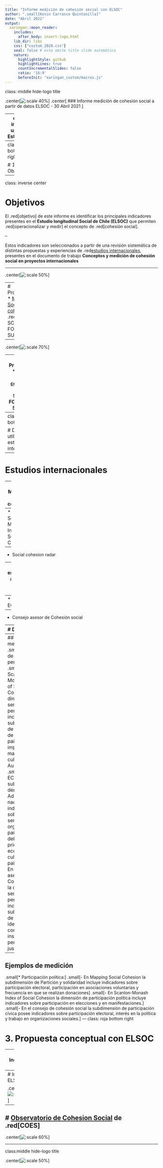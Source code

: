 ```yaml
---
title: "Informe medición de cohesión social con ELSOC"
author: ".small[Kevin Carrasco Quintanilla]"
date: "Abril 2021"
output:
  xaringan::moon_reader:
    includes:
      after_body: insert-logo.html
    lib_dir: libs
    css: ["custom_2020.css"]
    seal: false # esto omite title slide automática
    nature:
      highlightStyle: github
      highlightLines: true
      countIncrementalSlides: false
      ratio: '16:9'
      beforeInit: "xaringan_custom/macros.js"
---
```

class: middle hide-logo title



.center[![:scale 40%](images/COES_Logo_sello2.png)]
.center[
### Informe medición de cohesión social a partir de datos ELSOC - 30 Abril 2021 
]

---
class: inverse upper
# Estructura

1- Objetivos

2- Dimensiones utilizadas en estudios internacionales

3- Propuesta conceptual con ELSOC

---
class: roja bottom right

# 1. Objetivos

---
class: inverse center

# Objetivos

El .red[objetivo] de este informe es identificar los principales indicadores presentes en el **Estudio longitudinal Social de Chile (ELSOC)** que permiten .red[operacionalizar y medir] el concepto de .red[cohesión social]. 

--

Estos indicadores son seleccionados a partir de una revisión sistemática de distintas propuestas y experiencias de .red[estudios internacionales], presentes en el documento de trabajo **Conceptos y medición de cohesión social en proyectos internacionales**

---

.center[![:scale 50%](images/DT_medicion.jpg)]

---
# Proyecciones
* [Mapping Social cohesion](https://www.monash.edu/__data/assets/pdf_file/0005/2473583/mapping-social-cohesion-national-report-2020.pdf) de .red[THE SCANLON FOUNDATION SURVEYS] 

--

.center[![:scale 70%](images/Scanlon_1.png)]

---
# Proyecciones
* [Mapping Social cohesion](https://www.monash.edu/__data/assets/pdf_file/0005/2473583/mapping-social-cohesion-national-report-2020.pdf) de .red[THE SCANLON FOUNDATION SURVEYS] 

.center[![:scale 63%](images/Scanlon_2.png)]

---
class: roja bottom right

# Dimensiones utilizadas en estudios internacionales

---
# Estudios internacionales

--
* Mapping Social cohesion

--
* Scanlon-Monash Index of Social Cohesion

--
* Social cohesion radar

--
* Civic engagement and Social cohesion report

--
* ECOsociAL

--
* Consejo asesor de Cohesión social

---
# Dimensiones

.pull-left[
* Sentido de pertenencia
* Confianza en instituciones
* Percepción de justicia
* Participación política
* Foco en el bien común
* Confianza social
* Aceptación de la diversidad
* Redes sociales
]

.pull-right[
* Trato digno
* Satisfacción con la vida, felicidad y expectativas sobre el futuro
* Calidad de la convivencia social
* Percepción de oportunidades y movilidad social
]

---
## Ejemplos de medición
.small[* Sentido de pertenencia:]
  .small[- En Scanlon-Monash Index of Social Cohesion la dimensión sentimiento de pertenencia incluye subdimensiones de sentimiento de orgullo por el país y la importancia de mantener la cultura de Australia.]
  .small[- En ECOsociAL una subdimensión denominada Adhesión a la nación incluye indicadores sobre el sentimiento de orgullo hacia el país y si se deberían priorizar la economía y la cultura del país.]
  .small[- En el consejo asesor de Cohesión social la dimensión sentimiento de pertenencia incluye subdimensiones de identificación, confianza en instituciones y percepción de justicia.]
---
## Ejemplos de medición
.small[* Participación política:]
  .small[- En Mapping Social Cohesion la subdimensión de Partición y solidaridad incluye indicadores sobre participación electoral, participación en asociaciones voluntarias y frecuencia en que se realizan donaciones]
  .small[- En Scanlon-Monash Index of Social Cohesion la dimensión de participación política incluye indicadores sobre participación en elecciones y en manifestaciones.]
  .small[- En el consejo de cohesión social la subdimensión de participación cívica posee indicadores sobre participación electoral, interés en la política y trabajo en organizaciones sociales.]
---
class: roja bottom right

# 3. Propuesta conceptual con ELSOC

---
# Indicadores ELSOC

.center[![:scale 65%](images/vertical.png)]
---
# Indicadores ELSOC

.center[![:scale 70%](images/horizontal.png)]

---
# [Observatorio de Cohesion Social](https://ocs-coes.netlify.app/) de .red[COES]
--
.center[![:scale 60%](images/ocs_1.png)]

---
class:middle hide-logo title

.center[![:scale 50%](images/COES_Logo_sello2.png)]